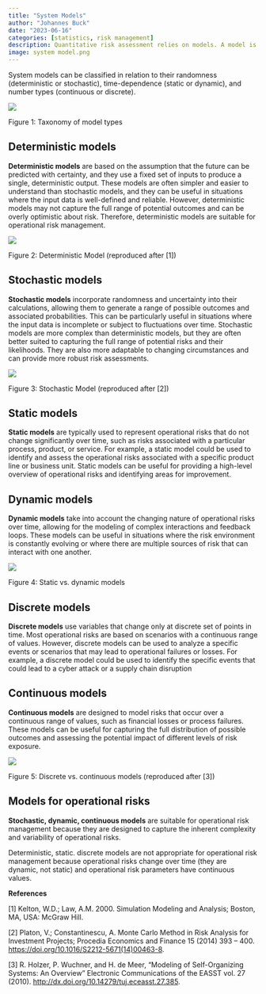 ```yaml
---
title: "System Models"
author: "Johannes Buck"
date: "2023-06-16"
categories: [statistics, risk management]
description: Quantitative risk assessment relies on models. A model is an abstraction of reality used to gain clarity about a problem and its potential solutions by reducing the complexity.
image: system model.png
---
```


System models can be classified in relation to their randomness (deterministic or stochastic), time-dependence (static or dynamic), and number types (continuous or discrete).

![](Taxonomy of model types.png)

Figure 1: Taxonomy of model types

## Deterministic models

**Deterministic models** are based on the assumption that the future can be predicted with certainty, and they use a fixed set of inputs to produce a single, deterministic output. These models are often simpler and easier to understand than stochastic models, and they can be useful in situations where the input data is well-defined and reliable. However, deterministic models may not capture the full range of potential outcomes and can be overly optimistic about risk. Therefore, deterministic models are suitable for operational risk management.

![](Deterministic model.png)

Figure 2: Deterministic Model (reproduced after \[1\])

## Stochastic models

**Stochastic models** incorporate randomness and uncertainty into their calculations, allowing them to generate a range of possible outcomes and associated probabilities. This can be particularly useful in situations where the input data is incomplete or subject to fluctuations over time. Stochastic models are more complex than deterministic models, but they are often better suited to capturing the full range of potential risks and their likelihoods. They are also more adaptable to changing circumstances and can provide more robust risk assessments.

![](Stochastic model.png)

Figure 3: Stochastic Model (reproduced after \[2\])

## Static models

**Static models** are typically used to represent operational risks that do not change significantly over time, such as risks associated with a particular process, product, or service. For example, a static model could be used to identify and assess the operational risks associated with a specific product line or business unit. Static models can be useful for providing a high-level overview of operational risks and identifying areas for improvement.

## Dynamic models

**Dynamic models** take into account the changing nature of operational risks over time, allowing for the modeling of complex interactions and feedback loops. These models can be useful in situations where the risk environment is constantly evolving or where there are multiple sources of risk that can interact with one another.

![](static vs. discrete.png)

Figure 4: Static vs. dynamic models

## Discrete models

**Discrete models** use variables that change only at discrete set of points in time. Most operational risks are based on scenarios with a continuous range of values. However, discrete models can be used to analyze a specific events or scenarios that may lead to operational failures or losses. For example, a discrete model could be used to identify the specific events that could lead to a cyber attack or a supply chain disruption

## Continuous models

**Continuous models** are designed to model risks that occur over a continuous range of values, such as financial losses or process failures. These models can be useful for capturing the full distribution of possible outcomes and assessing the potential impact of different levels of risk exposure.

![](continuous vs. discrete.png)

Figure 5: Discrete vs. continuous models (reproduced after \[3\])

## Models for operational risks

**Stochastic, dynamic, continuous models** are suitable for operational risk management because they are designed to capture the inherent complexity and variability of operational risks.

Deterministic, static. discrete models are not appropriate for operational risk management because operational risks change over time (they are dynamic, not static) and operational risk parameters have continuous values.

**References**

\[1\] Kelton, W.D.; Law, A.M. 2000. Simulation Modeling and Analysis; Boston, MA, USA: McGraw Hill.

\[2\] Platon, V.; Constantinescu, A. Monte Carlo Method in Risk Analysis for Investment Projects; Procedia Economics and Finance 15 (2014) 393 -- 400. <https://doi.org/10.1016/S2212-5671(14)00463-8>.

\[3\] R. Holzer, P. Wuchner, and H. de Meer, "Modeling of Self-Organizing Systems: An Overview" Electronic Communications of the EASST vol. 27 (2010). <http://dx.doi.org/10.14279/tuj.eceasst.27.385>.
